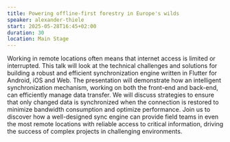 ```yaml
---
title: Powering offline-first forestry in Europe's wilds
speaker: alexander-thiele
start: 2025-05-28T16:45+02:00
duration: 30
location: Main Stage
---
```


Working in remote locations often means that internet access is limited or interrupted. This talk will look at the technical challenges and solutions for building a robust and efficient synchronization engine written in Flutter for Android, iOS and Web. The presentation will demonstrate how an intelligent synchronization mechanism, working on both the front-end and back-end, can efficiently manage data transfer. We will discuss strategies to ensure that only changed data is synchronized when the connection is restored to minimize bandwidth consumption and optimize performance. Join us to discover how a well-designed sync engine can provide field teams in even the most remote locations with reliable access to critical information, driving the success of complex projects in challenging environments.
